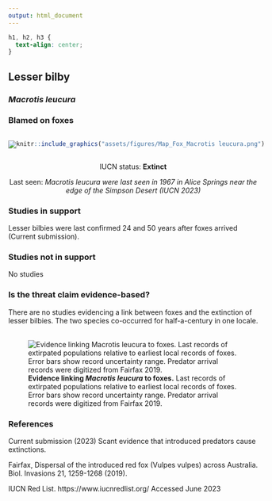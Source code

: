 ```yaml
---
output: html_document
---
```

```css
h1, h2, h3 {
  text-align: center;
}
```

## **Lesser bilby**
### *Macrotis leucura*
### Blamed on foxes

:::: {style="display: flex;"}

::: {}

[![](assets/photos/Macrotis leucura.png)](https://www.inaturalist.org/photos/136748?size=original)

:::

::: {}

:::

::: {}
  ```r
  knitr::include_graphics("assets/figures/Map_Fox_Macrotis leucura.png")
  ```
:::

::::

<center>
IUCN status: **Extinct**

Last seen: *Macrotis leucura were last seen in 1967 in Alice Springs near the edge of the Simpson Desert (IUCN 2023)*

</center>


### Studies in support

Lesser bilbies were last confirmed 24 and 50 years after foxes arrived (Current submission).

### Studies not in support

No studies

### Is the threat claim evidence-based?

There are no studies evidencing a link between foxes and the extinction of lesser bilbies. The two species co-occurred for half-a-century in one locale.
<br>
<br>

![**Evidence linking *Macrotis leucura* to foxes.** Last records of extirpated populations relative to earliest local records of foxes. Error bars show record uncertainty range. Predator arrival records were digitized from Fairfax 2019.](assets/figures/Main_Evidence_Fox_Macrotis leucura.png)

### References

Current submission (2023) Scant evidence that introduced predators cause extinctions.

Fairfax, Dispersal of the introduced red fox (Vulpes vulpes) across Australia. Biol. Invasions 21, 1259-1268 (2019).

IUCN Red List. https://www.iucnredlist.org/ Accessed June 2023

